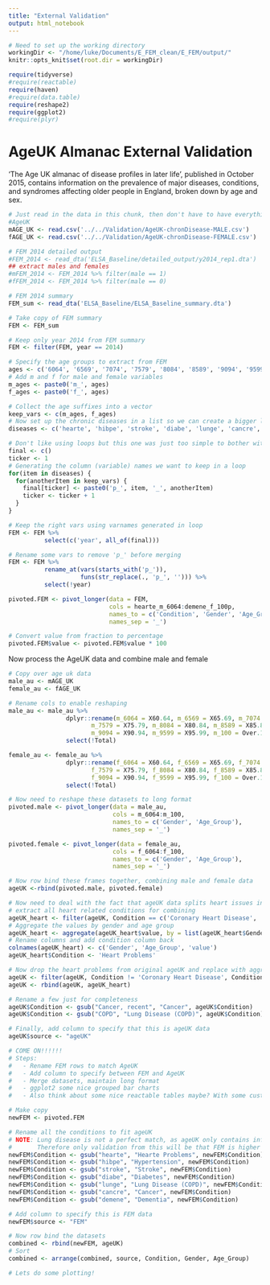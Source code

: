 ```yaml
---
title: "External Validation"
output: html_notebook
---
```



```r
# Need to set up the working directory
workingDir <- "/home/luke/Documents/E_FEM_clean/E_FEM/output/"
knitr::opts_knit$set(root.dir = workingDir)

require(tidyverse)
#require(reactable)
require(haven)
#require(data.table)
require(reshape2)
require(ggplot2)
#require(plyr)

```

# AgeUK Almanac External Validation

'The Age UK almanac of disease profiles in later life', published in October 2015, contains information on the prevalence of major diseases, conditions, and syndromes affecting older people in England, broken down by age and sex. 


```r
# Just read in the data in this chunk, then don't have to have everything in the environment all the time
#AgeUK
mAGE_UK <- read.csv('../../Validation/AgeUK-chronDisease-MALE.csv')
fAGE_UK <- read.csv('../../Validation/AgeUK-chronDisease-FEMALE.csv')

# FEM 2014 detailed output
#FEM_2014 <- read_dta('ELSA_Baseline/detailed_output/y2014_rep1.dta')
## extract males and females
#mFEM_2014 <- FEM_2014 %>% filter(male == 1)
#fFEM_2014 <- FEM_2014 %>% filter(male == 0)

# FEM 2014 summary
FEM_sum <- read_dta('ELSA_Baseline/ELSA_Baseline_summary.dta')

```


```r
# Take copy of FEM summary
FEM <- FEM_sum

# Keep only year 2014 from FEM summary
FEM <- filter(FEM, year == 2014)

# Specify the age groups to extract from FEM
ages <- c('6064', '6569', '7074', '7579', '8084', '8589', '9094', '9599', '100p')
# Add m and f for male and female variables
m_ages <- paste0('m_', ages)
f_ages <- paste0('f_', ages)

# Collect the age suffixes into a vector
keep_vars <- c(m_ages, f_ages)
# Now set up the chronic diseases in a list so we can create a bigger list with all of them produced
diseases <- c('hearte', 'hibpe', 'stroke', 'diabe', 'lunge', 'cancre', 'demene')

# Don't like using loops but this one was just too simple to bother with figuring out the apply version
final <- c()
ticker <- 1
# Generating the column (variable) names we want to keep in a loop
for(item in diseases) {
  for(anotherItem in keep_vars) {
    final[ticker] <- paste0('p_', item, '_', anotherItem)
    ticker <- ticker + 1
  }
}

# Keep the right vars using varnames generated in loop
FEM <- FEM %>%
          select(c('year', all_of(final)))

# Rename some vars to remove 'p_' before merging
FEM <- FEM %>%
          rename_at(vars(starts_with('p_')),
                    funs(str_replace(., 'p_', ''))) %>%
          select(!year)

pivoted.FEM <- pivot_longer(data = FEM,
                            cols = hearte_m_6064:demene_f_100p, 
                            names_to = c('Condition', 'Gender', 'Age_Group'), 
                            names_sep = '_')

# Convert value from fraction to percentage
pivoted.FEM$value <- pivoted.FEM$value * 100

```

Now process the AgeUK data and combine male and female

```r
# Copy over age uk data
male_au <- mAGE_UK
female_au <- fAGE_UK

# Rename cols to enable reshaping
male_au <- male_au %>%
                dplyr::rename(m_6064 = X60.64, m_6569 = X65.69, m_7074 = X70.74, 
                       m_7579 = X75.79, m_8084 = X80.84, m_8589 = X85.89, 
                       m_9094 = X90.94, m_9599 = X95.99, m_100 = Over.100) %>%
                select(!Total)

female_au <- female_au %>%
                dplyr::rename(f_6064 = X60.64, f_6569 = X65.69, f_7074 = X70.74, 
                       f_7579 = X75.79, f_8084 = X80.84, f_8589 = X85.89, 
                       f_9094 = X90.94, f_9599 = X95.99, f_100 = Over.100) %>%
                select(!Total)

# Now need to reshape these datasets to long format
pivoted.male <- pivot_longer(data = male_au,
                             cols = m_6064:m_100,
                             names_to = c('Gender', 'Age_Group'),
                             names_sep = '_')

pivoted.female <- pivot_longer(data = female_au,
                             cols = f_6064:f_100,
                             names_to = c('Gender', 'Age_Group'),
                             names_sep = '_')

# Now row bind these frames together, combining male and female data
ageUK <-rbind(pivoted.male, pivoted.female)

# Now need to deal with the fact that ageUK data splits heart issues into 3 different conditions
# extract all heart related conditions for combining
ageUK_heart <- filter(ageUK, Condition == c('Coronary Heart Disease', 'Heart Failure', 'Atrial Fibrillation'))
# Aggregate the values by gender and age group
ageUK_heart <- aggregate(ageUK_heart$value, by = list(ageUK_heart$Gender, ageUK_heart$Age_Group), FUN = sum)
# Rename columns and add condition column back
colnames(ageUK_heart) <- c('Gender', 'Age_Group', 'value')
ageUK_heart$Condition <- 'Heart Problems'

# Now drop the heart problems from original ageUK and replace with aggregate
ageUK <- filter(ageUK, Condition != 'Coronary Heart Disease', Condition != 'Heart Failure', Condition != 'Atrial Fibrillation')
ageUK <- rbind(ageUK, ageUK_heart)

# Rename a few just for completeness
ageUK$Condition <- gsub("Cancer, recent", "Cancer", ageUK$Condition)
ageUK$Condition <- gsub("COPD", "Lung Disease (COPD)", ageUK$Condition)

# Finally, add column to specify that this is ageUK data
ageUK$source <- "ageUK"

```

```r

# COME ON!!!!!!
# Steps:
#   - Rename FEM rows to match AgeUK
#   - Add column to specify between FEM and AgeUK
#   - Merge datasets, maintain long format
#   - ggplot2 some nice grouped bar charts
#   - Also think about some nice reactable tables maybe? With some custom styling

# Make copy
newFEM <- pivoted.FEM

# Rename all the conditions to fit ageUK
# NOTE: Lung disease is not a perfect match, as ageUK only contains info on COPD
#       Therefore only validation from this will be that FEM is higher than ageUK
newFEM$Condition <- gsub("hearte", "Hearte Problems", newFEM$Condition)
newFEM$Condition <- gsub("hibpe", "Hypertension", newFEM$Condition)
newFEM$Condition <- gsub("stroke", "Stroke", newFEM$Condition)
newFEM$Condition <- gsub("diabe", "Diabetes", newFEM$Condition)
newFEM$Condition <- gsub("lunge", "Lung Disease (COPD)", newFEM$Condition)
newFEM$Condition <- gsub("cancre", "Cancer", newFEM$Condition)
newFEM$Condition <- gsub("demene", "Dementia", newFEM$Condition)

# Add column to specify this is FEM data
newFEM$source <- "FEM"

```

```r

# Now row bind the datasets
combined <- rbind(newFEM, ageUK)
# Sort
combined <- arrange(combined, source, Condition, Gender, Age_Group)

```


```r

# Lets do some plotting!


```


